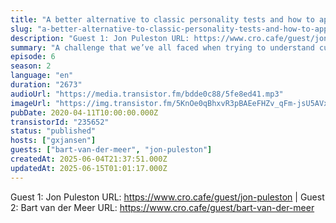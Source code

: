 ```yaml
---
title: "A better alternative to classic personality tests and how to apply them to commerce"
slug: "a-better-alternative-to-classic-personality-tests-and-how-to-apply-them-to-commerce"
description: "Guest 1: Jon Puleston URL: https://www.cro.cafe/guest/jon-puleston | Guest 2: Bart van der Meer URL: https://www.cro.cafe/guest/bart-van-der-meer"
summary: "A challenge that we’ve all faced when trying to understand customer behavior is that the data just isn’t quite there yet and it’s also a challenge to make it viable for commercial use. But - since you’re listening to this podcast - you are probably very much aware that insights into purchasing behaviour is key to your success. This is where Jon Puleston comes in. He is the Vice President of Innovation at the data insights and consulting company, Kantar and he is a multi-award winning market researcher known worldwide for his thought leadership and new perspectives on the way in which we conduct user and product research. My co-host Bart van der Meer and I spoke with Jon at the beginning of February at a conference and we spoke about his recent paper on developing a more robust measurement tool that can provide a clear picture of human decision making at scale, as well as the techniques he learned along the way that can be applied in the wider world of research. So this is the audio recording of that live session, if you want you can also view the live video recording of my talk with John when you head over to cro.cafe/youtube."
episode: 6
season: 2
language: "en"
duration: "2673"
audioUrl: "https://media.transistor.fm/bdde0c88/5fe8ed41.mp3"
imageUrl: "https://img.transistor.fm/5KnOe0qBhxvR3pBAEeFHZv_qFm-jsU5AVxxHW0tj0-U/rs:fill:3000:3000:1/q:60/aHR0cHM6Ly9pbWct/dXBsb2FkLXByb2R1/Y3Rpb24udHJhbnNp/c3Rvci5mbS9hNWI4/ZTRmMjdiZTEwZWY0/YTFmZGVmNmNlYTc4/YTdmZC5qcGVn.webp"
pubDate: 2020-04-11T10:00:00.000Z
transistorId: "235652"
status: "published"
hosts: ["gxjansen"]
guests: ["bart-van-der-meer", "jon-puleston"]
createdAt: 2025-06-04T21:37:51.000Z
updatedAt: 2025-06-15T01:01:17.000Z
---
```


Guest 1: Jon Puleston URL: https://www.cro.cafe/guest/jon-puleston | Guest 2: Bart van der Meer URL: https://www.cro.cafe/guest/bart-van-der-meer
